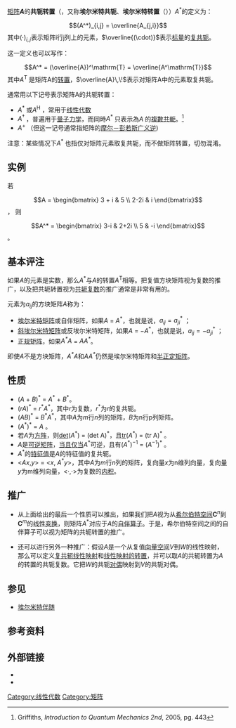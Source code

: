{{No reference |time=2019-12-15}}

{{NoteTA|G1=Math}}
{{线性代数}}
[[矩阵|矩阵]]'''<math>A</math>'''的'''共轭转置'''（{{lang-en|conjugate transpose}}，又称'''埃尔米特共轭'''、'''埃尔米特转置'''（{{lang-en|Hermitian transpose}}））<math>A^*</math>的定义为：
:<math>(A^*)_{i,j} = \overline{A_{j,i}}</math>
其中<math>(\cdot)_{i,j}</math>表示矩阵i行j列上的元素，<math>\overline{(\cdot)}</math>表示[[标量|标量]]的[[复共轭|复共轭]]。

这一定义也可以写作：
:<math>A^* = (\overline{A})^\mathrm{T} = \overline{A^\mathrm{T}}</math>
其中<math>A^\mathrm{T} \,\!</math>是矩阵A的[[轉置矩陣|转置]]，<math>\overline{A}\,\!</math>表示对矩阵A中的元素取复共轭。

通常用以下记号表示矩阵A的共轭转置：
* <math>A^* \,\!</math>或<math>A^\mathrm{H} \,\!</math>，常用于[[线性代数|线性代数]]
* <math>A^\dagger \,\!</math>，普遍用于[[量子力学|量子力学]]，而同時<math>A^* \,\!</math>只表示為<math>A \,\!</math>的[[複數共軛|複數共軛]]。<ref>Griffiths, ''Introduction to Quantum Mechanics 2nd'', 2005, pg. 443</ref>
* <math>A^+ \,\!</math>（但这一记号通常指矩阵的[[摩尔－彭若斯广义逆|摩尔－彭若斯广义逆]])

注意：某些情况下<math>A^* \,\!</math>也指仅对矩阵元素取复共轭，而不做矩阵转置，切勿混淆。

==实例==
若
:<math>A = \begin{bmatrix} 3 + i & 5 \\ 2-2i & i \end{bmatrix}</math> ， 
则
:<math>A^* = \begin{bmatrix} 3-i & 2+2i \\ 5 & -i \end{bmatrix}</math>。

==基本评注==

如果''A''的元素是实数，那么''A''<sup>*</sup>与''A''的转置''A''<sup>T</sup>相等。把复值方块矩阵视为复数的推广，以及把共轭转置视为[[共轭复数|共轭复数]]的推广通常是非常有用的。

元素为<math>a_{ij}</math>的方块矩阵''A''称为：
* [[埃尔米特矩阵|埃尔米特矩阵]]或自伴矩阵，如果''A'' = ''A''<sup>*</sup>，也就是说，<math>a_{ij}=a_{ji}^*</math> ；
* [[斜埃尔米特矩阵|斜埃尔米特矩阵]]或反埃尔米特矩阵，如果''A'' = −''A''<sup>*</sup>，也就是说，<math>a_{ij}=-a_{ji}^{*}</math> ；
* [[正规矩阵|正规矩阵]]，如果''A<sup>*</sup>A'' = ''AA<sup>*</sup>''。

即使''A''不是方块矩阵，''A<sup>*</sup>A''和''AA<sup>*</sup>''仍然是埃尔米特矩阵和[[正定矩阵|半正定矩阵]]。

==性质==

* (''A'' + ''B'')<sup>*</sup> = ''A''<sup>*</sup> + ''B''<sup>*</sup>。 
* (''rA'')<sup>*</sup> =  ''r''<sup>*</sup>''A''<sup>*</sup>，其中''r''为复数，''r''<sup>*</sup>为''r''的复共轭。
* (''AB'')<sup>*</sup> = ''B''<sup>*</sup>''A''<sup>*</sup>，其中''A''为''m''行''n''列的矩阵，''B''为n行p列矩阵。
* (''A''<sup>*</sup>)<sup>*</sup> = ''A'' 。 
* 若''A''为[[方阵|方阵]]，则[[行列式|det]](''A''<sup>*</sup>) = (det A)<sup>*</sup>，且[[矩阵的迹|tr]](''A''<sup>*</sup>) = (tr A)<sup>*</sup> 。 
* ''A''是[[可逆矩阵|可逆矩阵]]，[[当且仅当|当且仅当]]''A''<sup>*</sup>可逆，且有(''A''<sup>*</sup>)<sup>−1</sup> = (''A''<sup>−1</sup>)<sup>*</sup> 。 
* ''A''<sup>*</sup>的[[特征值|特征值]]是''A''的特征值的复共轭。
* <''Ax'',''y''> = <''x'', ''A''<sup>*</sup>''y''>，其中''A''为''m''行''n''列的矩阵，复向量''x''为n维列向量，复向量''y''为m维列向量，<·,·>为复数的[[内积|内积]]。

==推广==
* 从上面给出的最后一个性质可以推出，如果我们把''A''视为从[[希尔伯特空间|希尔伯特空间]]'''C'''<sup>''n''</sup>到'''C'''<sup>''m''</sup>的[[线性变换|线性变换]]，则矩阵''A''<sup>*</sup>对应于''A''的[[自伴算子|自伴算子]]。于是，希尔伯特空间之间的自伴算子可以视为矩阵的共轭转置的推广。

* 还可以进行另外一种推广：假设''A''是一个从复值[[向量空间|向量空间]]''V''到''W''的线性映射，那么可以定义[[复共轭线性映射|复共轭线性映射]]和[[线性映射的转置|线性映射的转置]]，并可以取''A''的共轭转置为''A''的转置的共轭复数。它把''W''的共轭[[对偶空间|对偶]]映射到''V''的共轭对偶。

== 参见 ==
* [[埃尔米特伴随|埃尔米特伴随]]

== 参考资料 ==
{{Reflist}}

==外部链接==
* {{MathWorld | urlname=ConjugateTranspose |title=Conjugate Transpose}}
* {{planetmath reference|id=4382|title=Conjugate transpose}}

{{DEFAULTSORT:conjugate transpose}}
[[Category:线性代数|Category:线性代数]]
[[Category:矩阵|Category:矩阵]]